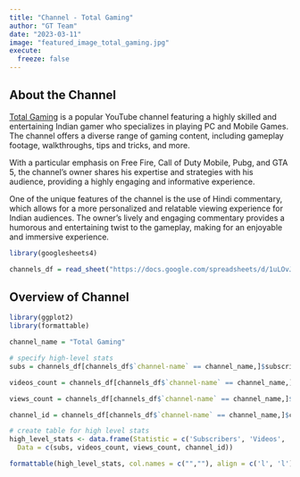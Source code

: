 ```yaml
---
title: "Channel - Total Gaming"
author: "GT Team"
date: "2023-03-11"
image: "featured_image_total_gaming.jpg"
execute: 
  freeze: false
---
```


## About the Channel

[Total Gaming](https://www.youtube.com/@TotalGaming093){target="_blank"} is a popular YouTube channel featuring a highly skilled and entertaining Indian gamer who specializes in playing PC and Mobile Games. The channel offers a diverse range of gaming content, including gameplay footage, walkthroughs, tips and tricks, and more.

With a particular emphasis on Free Fire, Call of Duty Mobile, Pubg, and GTA 5, the channel's owner shares his expertise and strategies with his audience, providing a highly engaging and informative experience.

One of the unique features of the channel is the use of Hindi commentary, which allows for a more personalized and relatable viewing experience for Indian audiences. The owner's lively and engaging commentary provides a humorous and entertaining twist to the gameplay, making for an enjoyable and immersive experience.

```r

library(googlesheets4)

channels_df = read_sheet("https://docs.google.com/spreadsheets/d/1uLOvJTeGA_rguPH2tfwGQHeBGu3GKuSN8nGywUQF8no/edit?usp=sharing", sheet = "Sheet2")
```

## Overview of Channel

```r
library(ggplot2)
library(formattable)

channel_name = "Total Gaming"

# specify high-level stats
subs = channels_df[channels_df$`channel-name` == channel_name,]$subscribers

videos_count = channels_df[channels_df$`channel-name` == channel_name,]$videos

views_count = channels_df[channels_df$`channel-name` == channel_name,]$views

channel_id = channels_df[channels_df$`channel-name` == channel_name,]$channel_id

# create table for high level stats
high_level_stats <- data.frame(Statistic = c('Subscribers', 'Videos', 'Views', 'Channel ID'),
  Data = c(subs, videos_count, views_count, channel_id))

formattable(high_level_stats, col.names = c("",""), align = c('l', 'l'))
```
